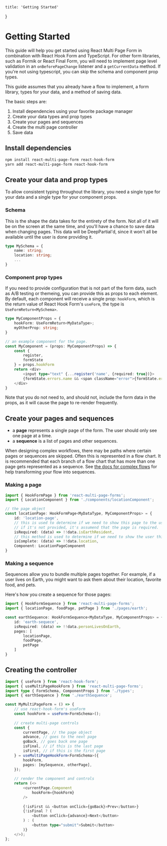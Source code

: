     title: 'Getting Started'
}

# Getting Started

This guide will help you get started using React Multi Page Form in combination with React Hook Form and TypeScript. For other form libraries, such as Formik or React Final Form, you will need to implement page level validation in an `onBeforePageChange` listener and a `getCurrentData` method. If you're not using typescript, you can skip the schema and component prop types.

This guide assumes that you already have a flow to implement, a form library, types for your data, and a method of saving data.

The basic steps are:

1. Install dependencies using your favorite package manager
2. Create your data types and prop types
3. Create your pages and sequences
4. Create the multi page controller
5. Save data

## Install dependencies

```sh
npm install react-multi-page-form react-hook-form
yarn add react-multi-page-form react-hook-form
```

## Create your data and prop types

To allow consistent typing throughout the library, you need a single type for your data and a single type for your component props.

### Schema

This is the shape the data takes for the entirety of the form. Not all of it will be on the screen at the same time, and you'll have a chance to save data when changing pages. This data will be DeepPartial'd, since it won't all be available until the user is done providing it.

```typescript
type MySchema = {
    name: string;
    location: string;
    ...
}
```

### Component prop types

If you need to provide configuration that is not part of the form data, such as A/B testing or themeing, you can provide this as props to each element. By default, each component will receive a single prop: `hookForm`, which is the return value of React Hook Form's `useForm`, the type is `UseFormReturn<MySchema>`.

```typescript
type MyComponentProps = {
    hookForm: UseFormReturn<MyDataType>;
    myOtherProp: string;
}

// an example component for the page.
const MyComponent = (props: MyComponentProps) => {
    const {
        register,
        formState
    } = props.hookForm
    return <div>
        <input type="text" {...register('name', {required: true})}>
        {formState.errors.name && <span className="error">{formState.errors.name.message}</span>}
    </div>
}
```

Note that you do not need to, and should not, include the form data in the props, as it will cause the page to re-render frequently.

## Create your pages and sequences

- a **page** represents a single page of the form. The user should only see one page at a time.
- a **sequence** is a list of pages and other sequences.

When designing complex workflows, there may be paths where certain pages or sequences are skipped. Often this is represented in a flow chart. It is recommended that each branch of a flow chart that has more than one page gets represented as a sequence. See [the docs for complex flows](/docs/complex-flows) for help transforming your flow into sequences.

### Making a page

```typescript
import { HookFormPage } from 'react-multi-page-forms';
import { LocationComponent } from './components/locationComponent';

// the page object
const locationPage: HookFormPage<MyDataType, MyComponentProps> = {
    id: 'location-page',
    // this is used to determine if we need to show this page to the user at all.
    // if it's not provided, it's assumend that the page is required.
    isRequired: (data) => !!data.isEarthResident,
    // this method is used to determine if we need to show the user this page again after resuming.
    isComplete: (data) => !!data.location,
    Component: LocationPageComponent
}
```

### Making a sequence

Sequences allow you to bundle multiple pages together. For example, if a user lives on Earth, you might want to ask them about their location, favorite food, and pets.

Here's how you create a sequence for those pages:

```typescript
import { HookFormSequence } from 'react-multi-page-forms';
import { locationPage, foodPage, petPage } from './pages/earth';

const earthSequence: HookFormSequence<MyDataType, MyComponentProps> = {
    id: 'earth-sequece',
    isRequired: (data) => !!data.personLivesOnEarth,
    pages: [
        locationPage,
        foodPage,
        petPage
    ]
}
```

## Creating the controller

```typescript
import { useForm } from 'react-hook-form';
import { useMultiPageHookForm } from 'react-multi-page-forms';
import type { FormSchema, ComponentProps } from './types';
import { earthSequence } from './earthSequence';

const MyMultiPageForm = () => {
    // use react-hook-form's useForm
    const hookForm = useForm<FormSchema>();
    
    // create multi-page controls
    const { 
        currentPage, // the page object
        advance, // goes to the next page
        goBack, // goes back one page
        isFinal, // if this is the last page
        isFirst, // if this is the first page
    } = useMultiPageHookForm<FormSchema>({
        hookForm,
        pages: [mySequence, otherPage],
    });
    
    // render the component and controls
    return (<>
        <currentPage.Component
            hookForm={hookForm}
        />
    
        {!isFirst && <button onClick={goBack}>Prev</button>}
        {!isFinal ? (
            <button onClick={advance}>Next</button>
        ) : (
            <button type="submit">Submit</button>
        )}
    </>);
};
```

